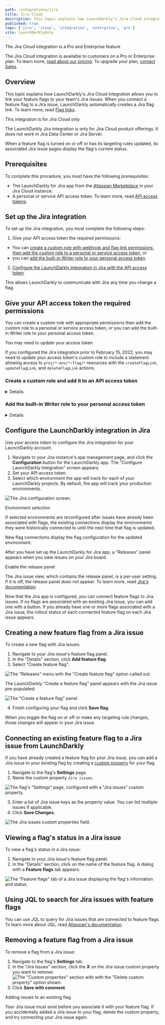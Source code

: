 ```yaml
---
path: /integrations/jira
title: Jira Cloud
description: This topic explains how LaunchDarkly's Jira Cloud integration allows you to link your feature flags to Jira issues.
published: true
tags: ['jira', 'issue', 'integration', 'enterprise', 'pro']
site: launchDarklyOnly
---
```


<Callout intent="primary">
<CalloutTitle>The Jira Cloud integration is a Pro and Enterprise feature</CalloutTitle>
<CalloutDescription>

The Jira Cloud integration is available to customers on a Pro or Enterprise plan. To learn more, [read about our pricing](https://launchdarkly.com/pricing/). To upgrade your plan, [contact Sales](https://launchdarkly.com/contact-sales/).

</CalloutDescription>
</Callout>

## Overview

This topic explains how LaunchDarkly's Jira Cloud integration allows you to link your feature flags to your team's Jira issues. When you connect a feature flag to a Jira issue, LaunchDarkly automatically creates a Jira flag link. To learn more, read [Flag links](/home/flags/links).

<Callout intent="info">
<CalloutTitle>This integration is for Jira Cloud only</CalloutTitle>
<CalloutDescription>

The LaunchDarkly Jira integration is only for Jira Cloud product offerings. It does not work in Jira Data Center or Jira Server.

</CalloutDescription>
</Callout>

When a feature flag is turned on or off or has its targeting rules updated, its associated Jira issue pages display the flag's current status.

## Prerequisites

To complete this procedure, you must have the following prerequisites:

- The LaunchDarkly for Jira app from the [Atlassian Marketplace](https://marketplace.atlassian.com/apps/1219142/launchdarkly-for-jira?hosting=cloud&tab=overview) in your Jira Cloud instance.
- A personal or service API access token. To learn more, read [API access tokens](/home/account-security/api-access-tokens).

## Set up the Jira integration

To set up the Jira integration, you must complete the following steps:

1. Give your API access token the required permissions:
  - You can [create a custom role with webhook and flag link permissions, then add the custom role to a personal or service access token](#create-a-custom-role-and-add-it-to-an-api-access-token), or
  - you can [add the built-in Writer role to your personal access token](#add-the-built-in-writer-role-to-your-personal-access-token).
2. [Configure the LaunchDarkly integration in Jira with the API access token](#configure-the-launchdarkly-integration-in-jira).

This allows LaunchDarkly to communicate with Jira any time you change a flag.

## Give your API access token the required permissions

You can create a custom role with appropriate permissions then add the custom role to a personal or service access token, or you can add the built-in Writer role to your personal access token.

<Callout intent="info">
<CalloutTitle>You may need to update your access token</CalloutTitle>
<CalloutDescription>

If you configured the Jira integration prior to February 15, 2022, you may need to update your access token's custom role to include a statement allowing access to `proj/*:env/*:flag/*` resources with the `createFlagLink`, `updateFlagLink`, and `deleteFlagLink` actions.

</CalloutDescription>
</Callout>

### Create a custom role and add it to an API access token

<Details summary="Expand Create a custom role and add it to an API access token">

<Callout intent="primary">
<CalloutTitle>Service tokens and custom roles are Enterprise features</CalloutTitle>
<CalloutDescription>

Service tokens and custom roles are available to customers on an Enterprise plan. To learn more, [read about our pricing](https://launchdarkly.com/pricing/). To upgrade your plan, [contact Sales](https://launchdarkly.com/contact-sales/).

</CalloutDescription>
</Callout>

To create a custom role for the API access token:

1. Navigate to the **Account settings** page.
2. Click into the **Roles** tab.
3. Click **Create role**. The "Create custom role" panel appears.
4. Give the custom role a human-readable name.
5. In the "Role policy" section, enter `webhook/*` in the **Choose resources for this policy statement** field.
6. Select "Allow" from the **Allow or deny actions on the resource** menu.
7. Choose `createWebhook` and `deleteWebhook` from the **Choose actions to allow or deny** menu.
8. Click **Update statement**.
9. Click **+ Add statement**.
10. In the "Role policy" section, enter `proj/*:env/*:flag/*` in the **Choose resources for this policy statement** field.
11. Select "Allow" from the **Allow or deny actions on the resource** menu.
12. Choose `createFlagLink`, `updateFlagLink`, and `deleteFlagLink` from the **Choose actions to allow or deny** menu.
13. Click **Update statement**.

The custom role is now configured.

Here is an image of a custom role configured to grant access to webhooks and flag links:

![An access token's custom role configured to grant access to webhooks and flag links.](jira-create-access-token.png)<br/>

You can also use the advanced role policy editor to grant permissions by adding this policy:

<CodeTabs
  defaultValue="json"
  values={[
    { label: 'Jira policy', value: 'json', },
  ]
}>

<CodeTabItem value="json">

```json
[
  {
    "effect": "allow",
    "actions": [
      "createWebhook",
      "deleteWebhook"
    ],
    "resources": ["webhook/*"]
  },
  {
    "effect": "allow",
    "actions": [
      "createFlagLink",
      "updateFlagLink",
      "deleteFlagLink"
    ],
    "resources": ["proj/*:env/*:flag/*"]
  }
]
```

</CodeTabItem>
</CodeTabs>

To learn more about custom role policies, read [Creating custom roles and policies](/home/members/role-create).

Next, add the custom role to the API token to grant the Jira integration additional permissions.

To add the custom role to the API token:

1. Navigate to the **Account settings** page.
2. Click into the **Authorization** tab.
3. Find the API access token you want to add permissions to and select "Edit token" from its **overflow menu**. The "Edit" panel appears.
4. In the **Role** menu, select "Custom."
5. Check the checkbox next to the custom role you just created.
6. Click **Save token**.

The custom role is applied to the API token.

</Details>

### Add the built-in Writer role to your personal access token

<Details summary="Expand Add the built-in Writer role to your personal access token">

To add the built-in Writer role to a personal access token:

1. Navigate to the **Account settings** page.
2. Click into the **Authorization** tab.
3. Find the personal access token you want to add permissions to and select "Edit token" from its **overflow menu**. The "Edit" panel appears.
4. In the **Role** menu, select "Writer."
5. Click **Save token**.

Your personal token now has the Writer role.

</Details>

## Configure the LaunchDarkly integration in Jira

Use your access token to configure the Jira integration for your LaunchDarkly account.

1. Navigate to your Jira instance's app management page, and click the **Configuration** button for the LaunchDarkly app. The "Configure LaunchDarkly Integration" screen appears.
2. Set your API access token.
3. Select which environment the app will track for each of your LaunchDarkly projects. By default, the app will track your production environments.

![The Jira configuration screen.](jira-configure-ld-integration.png)

<Callout intent="alert">
<CalloutTitle>Environment selection</CalloutTitle>
<CalloutDescription>

If selected environments are reconfigured after issues have already been associated with flags, the existing connections display the environments they were historically connected to until the next time that flag is updated.

New flag connections display the flag configuration for the updated environment.

</CalloutDescription>
</Callout>

After you have set up the LaunchDarkly for Jira app, a "Releases" panel appears when you view issues on your Jira board.

<Callout intent="info">
<CalloutTitle>Enable the release panel</CalloutTitle>
<CalloutDescription>

The Jira issue view, which contains the release panel, is a per-user setting. If it is off, the release panel does not appear. To learn more, read [Jira's documentation](https://support.atlassian.com/jira-work-management/docs/what-is-the-new-jira-issue-view/).

</CalloutDescription>
</Callout>

Now that the Jira app is configured, you can connect feature flags to Jira issues. If no flags are associated with an existing Jira issue, you can add one with a button. If you already have one or more flags associated with a Jira issue, the rollout status of each connected feature flag on each Jira issue appears.

## Creating a new feature flag from a Jira issue

To create a new flag with Jira issues:

1. Navigate to your Jira issue's feature flag panel.
2. In the "Details" section, click **Add feature flag**.
3. Select "Create feature flag".

![The "Releases" menu with the "Create feature flag" option called out.](jira-create-feature-flag-callout.png)

The LaunchDarkly "Create a feature flag" panel appears with the Jira issue pre-populated:

![The "Create a feature flag" panel.](jira-new-feature-flag.png)

4. Finish configuring your flag and click **Save flag**.

When you toggle the flag on or off or make any targeting rule changes, those changes will appear in your Jira issue.

## Connecting an existing feature flag to a Jira issue from LaunchDarkly

If you have already created a feature flag for your Jira issue, you can add a Jira issue to your existing flag by creating a [custom property](/home/connecting/custom-properties) for your flag.

1. Navigate to the flag's **Settings** page.
2. Name the custom property `Jira issues`.

![The flag's "Settings" page, configured with a "Jira issues" custom property.](jira-custom-properties-menu.png)

3. Enter a list of Jira issue keys as the property value. You can list multiple issues if applicable.
4. Click **Save Changes**.

![The Jira issues custom properties field.](jira-custom-properties-issues.png)

## Viewing a flag's status in a Jira issue

To view a flag's status in a Jira issue:

1. Navigate to your Jira issue's feature flag panel.
2. In the "Details" section, click on the name of the feature flag. A dialog with a **Feature flags** tab appears:

![The "Feature flags" tab of a Jira issue displaying the flag's information and status.](jira-issue-flag-status.png)

## Using JQL to search for Jira issues with feature flags

You can use JQL to query for Jira issues that are connected to feature flags. To learn more about JQL, read [Atlassian's documentation](https://support.atlassian.com/jira-work-management/docs/advanced-search-reference-jql-developer-status/).

## Removing a feature flag from a Jira issue

To remove a flag from a Jira issue:

1. Navigate to the flag's **Settings** tab.
2. In the "Jira Issues" section, click the **X** on the Jira issue custom property you want to remove:
   ![The "Custom properties" section with with the "Delete custom property" option shown.](jira-delete-custom-properties.png)
3. Click **Save with comment**.

<Callout intent="alert">
<CalloutTitle>Adding issues to an existing flag</CalloutTitle>
<CalloutDescription>

Your Jira issue must exist before you associate it with your feature flag. If you accidentally added a Jira issue to your flag, delete the custom property, and try connecting your Jira issue again.

</CalloutDescription>
</Callout>

